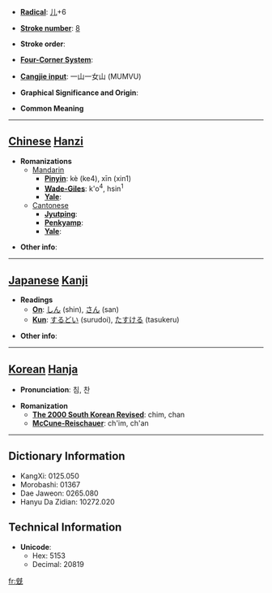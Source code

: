* '''[[Wiktionary:Chinese radical index| Radical]]''': [[Wiktionary:Chinese radical index 儿|儿]]+6

* '''[[Wiktionary:Chinese total strokes index|Stroke number]]''': [[Wiktionary:Chinese total strokes index 8|8]]

* '''Stroke order''': 

* '''[[Wiktionary:Chinese four corner index|Four-Corner System]]''': 

* '''[[Wiktionary:Chinese Cangjie index|Cangjie input]]''': 一山一女山 (MUMVU)

* '''Graphical Significance and Origin''': 

* '''Common Meaning'''

----

== [[Chinese]] [[Hanzi]] ==

* '''Romanizations'''
** [[Mandarin]]
*** '''[[Pinyin]]''': kè (ke4), xīn (xin1)
*** '''[[Wade-Giles]]''': k'o<sup>4</sup>, hsin<sup>1</sup>
*** '''[[Yale]]''': 
**[[Cantonese]]
***'''[[Jyutping]]''':
***'''[[Penkyamp]]''': 
***'''[[Yale]]''': 

* '''Other info''': 

----

== [[Japanese]] [[Kanji]] ==

* '''Readings'''
** '''[[On]]''': [[しん]] (shin), [[さん]] (san)
** '''[[Kun]]''': [[するどい]] (surudoi), [[たすける]] (tasukeru)

* '''Other info''':  

----

== [[Korean]] [[Hanja]] ==

* '''Pronunciation''': 침, 찬

* '''Romanization'''
** '''[[The 2000 South Korean Revised Romanization|The 2000 South Korean Revised]]''': chim, chan
** '''[[McCune-Reischauer]]''': ch'im, ch'an

----

== Dictionary Information ==

* KangXi: 0125.050
* Morobashi: 01367
* Dae Jaweon: 0265.080
* Hanyu Da Zidian: 10272.020

== Technical Information ==

* '''Unicode''':
** Hex: 5153
** Decimal: 20819

[[fr:兓]]